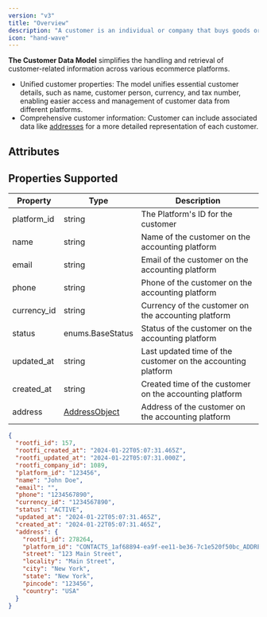 ```yaml
---
version: "v3"
title: "Overview"
description: "A customer is an individual or company that buys goods or services from a business. Commonly referred to a customer on a corresponding invoice"
icon: "hand-wave"
---
```


**The Customer Data Model** simplifies the handling and retrieval of customer-related information across various ecommerce platforms.

- Unified customer properties: The model unifies essential customer details, such as name, customer person, currency, and tax number, enabling easier access and management of customer data from different platforms.
- Comprehensive customer information: Customer can include associated data like [addresses](/docs/address) for a more detailed representation of each customer.

## Attributes

## Properties Supported

| Property    | Type                           | Description                                                  |
| ----------- | ------------------------------ | ------------------------------------------------------------ |
| platform_id | string                         | The Platform's ID for the customer                           |
| name        | string                         | Name of the customer on the accounting platform              |
| email       | string                         | Email of the customer on the accounting platform             |
| phone       | string                         | Phone of the customer on the accounting platform             |
| currency_id | string                         | Currency of the customer on the accounting platform          |
| status      | enums.BaseStatus               | Status of the customer on the accounting platform            |
| updated_at  | string                         | Last updated time of the customer on the accounting platform |
| created_at  | string                         | Created time of the customer on the accounting platform      |
| address     | [AddressObject](/docs/address) | Address of the customer on the accounting platform           |

<ResponseExample name="The Customer Object" >

```json The Customer Response Object
{
  "rootfi_id": 157,
  "rootfi_created_at": "2024-01-22T05:07:31.465Z",
  "rootfi_updated_at": "2024-01-22T05:07:31.000Z",
  "rootfi_company_id": 1089,
  "platform_id": "123456",
  "name": "John Doe",
  "email": "",
  "phone": "1234567890",
  "currency_id": "1234567890",
  "status": "ACTIVE",
  "updated_at": "2024-01-22T05:07:31.465Z",
  "created_at": "2024-01-22T05:07:31.465Z",
  "address": {
    "rootfi_id": 278264,
    "platform_id": "CONTACTS_1af68894-ea9f-ee11-be36-7c1e520f50bc_ADDRESS",
    "street": "123 Main Street",
    "locality": "Main Street",
    "city": "New York",
    "state": "New York",
    "pincode": "123456",
    "country": "USA"
  }
}
```

</ResponseExample>
